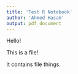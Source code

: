 ```yaml
---
title: 'Test R Notebook'
author: 'Ahmed Hasan'
output: pdf_document
---
```


Hello!

This is a file!

It contains file things.
